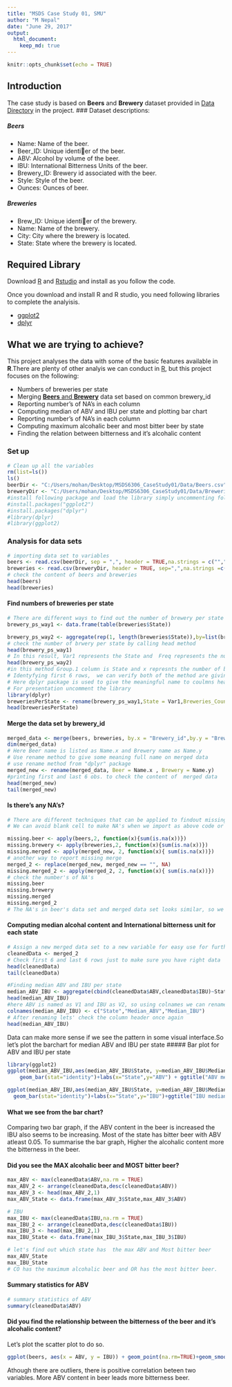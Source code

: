 ```yaml
---
title: "MSDS Case Study 01, SMU"
author: "M Nepal"
date: "June 29, 2017"
output: 
  html_document:
    keep_md: true
---
```


```r
knitr::opts_chunk$set(echo = TRUE)
```

## Introduction

The case study is based on **Beers** and **Brewery** dataset provided in <a href="https://github.com/m-nepal/MSDS6306_CaseStudy01/tree/master/Data"> Data Directory</a> in the project. 
### Dataset descriptions:

##### Beers
* Name: Name of the beer.
* Beer_ID: Unique identier of the beer.
* ABV: Alcohol by volume of the beer.
* IBU: International Bitterness Units of the beer.
* Brewery_ID: Brewery id associated with the beer.
* Style: Style of the beer.
* Ounces: Ounces of beer.

##### Breweries
* Brew_ID: Unique identier of the brewery.
* Name: Name of the brewery.
* City: City where the brewery is located.
* State: State where the brewery is located.

## Required Library
Download <a href="https://cran.r-project.org/">R<a/> and <a href="https://www.rstudio.com/products/rstudio/download/">Rstudio</a> and install as you follow the code.

Once you download and install R and R studio, you need following libraries to complete the analyisis.
<ul><li><a href="http://ggplot2.org/">ggplot2<a/></li><li><a href="https://cran.r-project.org/web/packages/dplyr/index.html">dplyr<a/></li></ul>

## What we are trying to achieve?
This project analyses the data with some of the basic features available in **R**.There are plenty of other analyis we can conduct in <a href="https://cran.r-project.org/">R<a/>, but this project focuses on the following:
<ul>
<li>Numbers of breweries per state</li>
<li>Merging <a href="https://github.com/m-nepal/MSDS6306_CaseStudy01/tree/master/Data">**Beers** and **Brewery**<a/> data set based on common brewery_id</li>
<li>Reporting number's of NA's in each column</li>
<li>Computing median of ABV and IBU per state and plotting bar chart</li>
<li>Reporting number's of NA's in each column</li>
<li>Computing maximum alcohalic beer and most bitter beer by state</li>
<li>Finding the relation between bitterness and it's alcohalic content</li>
</ul>

### Set up
```r
# Clean up all the variables
rm(list=ls())
ls()
beerDir <- "C:/Users/mohan/Desktop/MSDS6306_CaseStudy01/Data/Beers.csv"
breweryDir <- "C:/Users/mohan/Desktop/MSDS6306_CaseStudy01/Data/Breweries.csv"
#install following package and load the library simply uncommenting following code
#install.packages("ggplot2")
#install.packages("dplyr")
#library(dplyr)
#library(ggplot2)
```

### Analysis for data sets
```r
# importing data set to variables 
beers <- read.csv(beerDir, sep = ",", header = TRUE,na.strings = c("","NA"))
breweries <- read.csv(breweryDir, header = TRUE, sep=",",na.strings =c("","NA"))
# check the content of beers and breweries
head(beers)
head(breweries)
```
#### Find numbers of breweries per state
```r
# There are different ways to find out the number of brewery per state but in this analysis following method is used
brewery_ps_way1 <- data.frame(table(breweries$State))

brewery_ps_way2 <- aggregate(rep(1, length(breweries$State)),by=list(breweries$State), sum)
# check the number of brwery per state by calling head method
head(brewery_ps_way1)
# In this result, Var1 represents the State and  Freq represents the number of brewery in that state
head(brewery_ps_way2)
#in this method Group.1 column is State and x represnts the number of brewery
# Identyfying first 6 rows,  we can verify both of the method are giving the same result.
# Here dplyr package is used to give the meaningful name to coulmns header
# For presentation uncomment the library
library(dplyr)
breweriesPerState <- rename(brewery_ps_way1,State = Var1,Breweries_Count = Freq)
head(breweriesPerState)
```
#### Merge the data set by brewery_id
```r
merged_data <- merge(beers, breweries, by.x = "Brewery_id",by.y = "Brew_ID")
dim(merged_data)
# Here Beer name is listed as Name.x and Brewery name as Name.y 
# Use rename method to give some meaning full name on merged data
# use rename method from "dplyr" package
merged_new <- rename(merged_data, Beer = Name.x , Brewery = Name.y)
#printing first and last 6 obs. to check the content of  merged data
head(merged_new)
tail(merged_new)
```
#### Is there's any NA's?
```r
# There are different techniques that can be applied to findout missing NA's
# We can avoid blank cell to make NA's when we import as above code or we can use following code to report NA's

missing.beer <- apply(beers,2, function(x){sum(is.na(x))})
missing.brewery <- apply(breweries,2, function(x){sum(is.na(x))})
missing.merged <- apply(merged_new, 2, function(x){ sum(is.na(x))})
# another way to report missing merge
merged_2 <- replace(merged_new, merged_new == "", NA)
missing.merged_2 <- apply(merged_2, 2, function(x){ sum(is.na(x))})
# check the number's of NA's  
missing.beer
missing.brewery
missing.merged
missing.merged_2
# The NA's in beer's data set and merged data set looks similar, so we can verify the NA's numbers in data sets.
```
#### Computing median alcohal content and International bitterness unit for each state
```r
# Assign a new merged data set to a new variable for easy use for further analysis
cleanedData <- merged_2
# Check first 6 and last 6 rows just to make sure you have right data
head(cleanedData)
tail(cleanedData)

#Finding median ABV and IBU per state
median_ABV_IBU <- aggregate(cbind(cleanedData$ABV,cleanedData$IBU)~State, FUN = median,cleanedData,na.rm = TRUE)
head(median_ABV_IBU)
#here ABV is named as V1 and IBU as V2, so using colnames we can rename to give meaningful name
colnames(median_ABV_IBU) <- c("State","Median_ABV","Median_IBU")
# After renaming lets' check the column header once again
head(median_ABV_IBU)
```
Data can make more sense if we see the pattern in some visual interface.So let's plot the barchart for median ABV and IBU per state
##### Bar plot for ABV and IBU per state
```r
library(ggplot2)
ggplot(median_ABV_IBU,aes(median_ABV_IBU$State, y=median_ABV_IBU$Median_ABV))+
    geom_bar(stat="identity")+labs(x="State",y="ABV") + ggtitle("ABV median per State")

ggplot(median_ABV_IBU,aes(median_ABV_IBU$State, y=median_ABV_IBU$Median_IBU))+
  geom_bar(stat="identity")+labs(x="State",y="IBU")+ggtitle("IBU median per State")
```

#### What we see from the bar chart?
Comparing two bar graph, if the ABV content in the beer is increased the IBU also seems to be increasing. Most of the state has bitter beer with  ABV atleast 0.05. To summarise the bar graph, Higher the alcohalic content more the bitterness in the beer.

#### Did you see the MAX alcohalic beer and MOST bitter beer?
```r
max_ABV <- max(cleanedData$ABV,na.rm = TRUE)
max_ABV_2 <- arrange(cleanedData,desc(cleanedData$ABV))
max_ABV_3 <- head(max_ABV_2,1)
max_ABV_State <- data.frame(max_ABV_3$State,max_ABV_3$ABV)

# IBU
max_IBU <- max(cleanedData$IBU,na.rm = TRUE)
max_IBU_2 <- arrange(cleanedData,desc(cleanedData$IBU))
max_IBU_3 <- head(max_IBU_2,1)
max_IBU_State <- data.frame(max_IBU_3$State,max_IBU_3$IBU)

# let's find out which state has  the max ABV and Most bitter beer
max_ABV_State 
max_IBU_State
# CO has the maximum alcohalic beer and OR has the most bitter beer.
```
#### Summary statistics for ABV
```r
# summary statistics of ABV
summary(cleanedData$ABV)
```

#### Did you find the relationship between the bitterness of the beer and it's alcohalic content?
Let's plot the scatter plot to do so.
```r
ggplot(beers, aes(x = ABV, y = IBU)) + geom_point(na.rm=TRUE)+geom_smooth(method=lm,se=FALSE, na.rm=TRUE)

```
Athough there are outliers, there is positive correlation beteen two variables. More ABV content in beer leads more bitterness beer.
